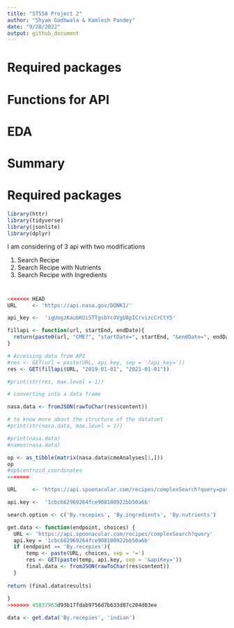 ```yaml
---
title: "ST558 Project 2"
author: "Shyam Gadhwala & Kamlesh Pandey"
date: "9/28/2022"
output: github_document
---
```







# Required packages 

# Functions for API

# EDA

# Summary


# Required packages 


```r
library(httr)
library(tidyverse)
library(jsonlite)
library(dplyr)

```

I am considering of 3 api with two modifications

1. Search Recipe
2. Search Recipe with Nutrients
3. Search Recipe with Ingredients

# 

```r
<<<<<<< HEAD
URL     <- 'https://api.nasa.gov/DONKI/'

api_key <-  'igUogzKaubKUi5TTgsbYcdVgU8pICrvizcCrCtY5'

fillapi <- function(url, startEnd, endDate){
  return(paste0(url, "CME?", "startDate=", startEnd, "&endDate=", endDate, "&api_key=", api_key))
}

# Accessing data from API
#res <- GET(url = paste(URL, api.key, sep = '?api_key='))
res <- GET(fillapi(URL, "2019-01-01", "2021-01-01"))

#print(str(res, max.level = 1))

# converting into a data frame

nasa.data <- fromJSON(rawToChar(res$content))

# to know more about the structure of the datatset
#print(str(nasa.data, max.level = 1))

#print(nasa.data)
#names(nasa.data)
```

```r
op <- as_tibble(matrix(nasa.data$cmeAnalyses[1,]))
op
#op$centroid_coordinates
=======

URL     <- 'https://api.spoonacular.com/recipes/complexSearch?query=pasta&maxFat=25&number=2'

api.key <-  '1cbc662969264fce908100922bb50a6b'

search.option <- c('By.recepies', 'By.ingredients', 'By.nutrients')

get.data <- function(endpoint, choices) {
  URL <- 'https://api.spoonacular.com/recipes/complexSearch?query'
  api.key = '1cbc662969264fce908100922bb50a6b'
  if (endpoint == 'By.recepies'){
      temp <- paste(URL, choices, sep = '=')
      res <- GET(paste(temp, api.key, sep = '&apiKey='))
      final.data <- fromJSON(rawToChar(res$content))
  }
  
return (final.data$results)
  
}
>>>>>>> 45837963d93b17fdab9756d7b633d87c204d03ee

data <- get.data('By.recepies', 'indian')
```